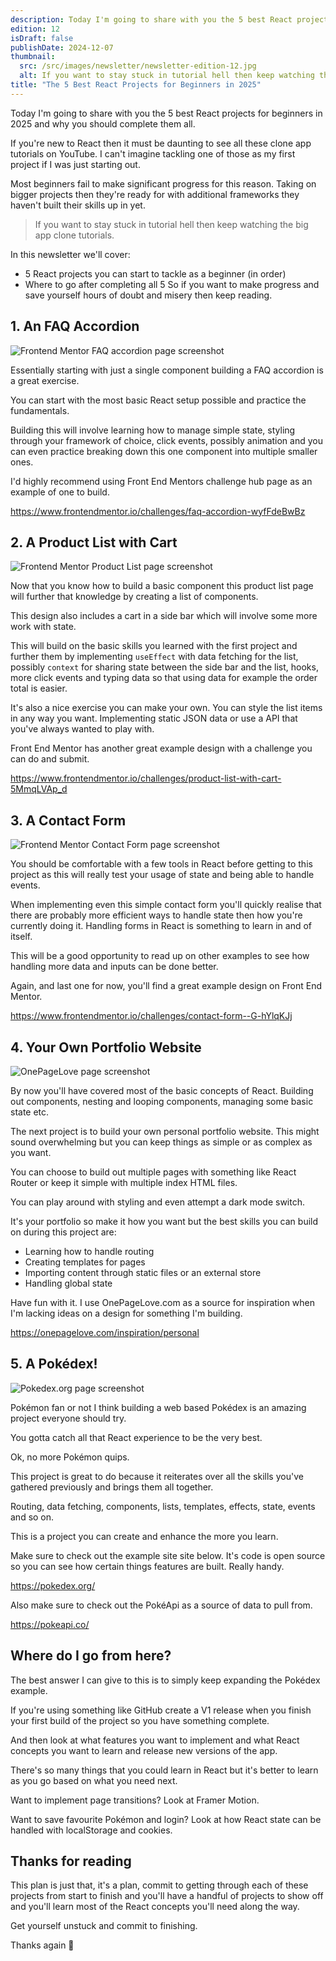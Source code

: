 ---
description: Today I'm going to share with you the 5 best React projects for beginners in 2025 and why you should complete them all.
edition: 12
isDraft: false
publishDate: 2024-12-07
thumbnail:
  src: /src/images/newsletter/newsletter-edition-12.jpg
  alt: If you want to stay stuck in tutorial hell then keep watching the big app clone tutorials.
title: "The 5 Best React Projects for Beginners in 2025"
---

Today I'm going to share with you the 5 best React projects for beginners in 2025 and why you should complete them all.

If you're new to React then it must be daunting to see all these clone app tutorials on YouTube. I can't imagine tackling one of those as my first project if I was just starting out.

Most beginners fail to make significant progress for this reason. Taking on bigger projects then they're ready for with additional frameworks they haven't built their skills up in yet.

> If you want to stay stuck in tutorial hell then keep watching the big app clone tutorials.

In this newsletter we'll cover:

- 5 React projects you can start to tackle as a beginner (in order)
- Where to go after completing all 5
  So if you want to make progress and save yourself hours of doubt and misery then keep reading.

## 1. An FAQ Accordion

![Frontend Mentor FAQ accordion page screenshot](../../images/newsletter/content/Pasted%20image%2020241202204311.png)

Essentially starting with just a single component building a FAQ accordion is a great exercise.

You can start with the most basic React setup possible and practice the fundamentals.

Building this will involve learning how to manage simple state, styling through your framework of choice, click events, possibly animation and you can even practice breaking down this one component into multiple smaller ones.

I'd highly recommend using Front End Mentors challenge hub page as an example of one to build.

https://www.frontendmentor.io/challenges/faq-accordion-wyfFdeBwBz

## 2. A Product List with Cart

![Frontend Mentor Product List page screenshot](../../images/newsletter/content/Pasted%20image%2020241202204337.png)

Now that you know how to build a basic component this product list page will further that knowledge by creating a list of components.

This design also includes a cart in a side bar which will involve some more work with state.

This will build on the basic skills you learned with the first project and further them by implementing `useEffect` with data fetching for the list, possibly `context` for sharing state between the side bar and the list, hooks, more click events and typing data so that using data for example the order total is easier.

It's also a nice exercise you can make your own. You can style the list items in any way you want. Implementing static JSON data or use a API that you've always wanted to play with.

Front End Mentor has another great example design with a challenge you can do and submit.

https://www.frontendmentor.io/challenges/product-list-with-cart-5MmqLVAp_d

## 3. A Contact Form

![Frontend Mentor Contact Form page screenshot](../../images/newsletter/content/Pasted%20image%2020241202204356.png)

You should be comfortable with a few tools in React before getting to this project as this will really test your usage of state and being able to handle events.

When implementing even this simple contact form you'll quickly realise that there are probably more efficient ways to handle state then how you're currently doing it. Handling forms in React is something to learn in and of itself.

This will be a good opportunity to read up on other examples to see how handling more data and inputs can be done better.

Again, and last one for now, you'll find a great example design on Front End Mentor.

https://www.frontendmentor.io/challenges/contact-form--G-hYlqKJj

## 4. Your Own Portfolio Website

![OnePageLove page screenshot](../../images/newsletter/content/screely-1733172139281.png)

By now you'll have covered most of the basic concepts of React. Building out components, nesting and looping components, managing some basic state etc.

The next project is to build your own personal portfolio website. This might sound overwhelming but you can keep things as simple or as complex as you want.

You can choose to build out multiple pages with something like React Router or keep it simple with multiple index HTML files.

You can play around with styling and even attempt a dark mode switch.

It's your portfolio so make it how you want but the best skills you can build on during this project are:

- Learning how to handle routing
- Creating templates for pages
- Importing content through static files or an external store
- Handling global state

Have fun with it. I use OnePageLove.com as a source for inspiration when I'm lacking ideas on a design for something I'm building.

https://onepagelove.com/inspiration/personal

## 5. A Pokédex!

![Pokedex.org page screenshot](../../images/newsletter/content/screely-1733172172320.png)

Pokémon fan or not I think building a web based Pokédex is an amazing project everyone should try.

You gotta catch all that React experience to be the very best.

Ok, no more Pokémon quips.

This project is great to do because it reiterates over all the skills you've gathered previously and brings them all together.

Routing, data fetching, components, lists, templates, effects, state, events and so on.

This is a project you can create and enhance the more you learn.

Make sure to check out the example site site below. It's code is open source so you can see how certain things features are built. Really handy.

https://pokedex.org/

Also make sure to check out the PokéApi as a source of data to pull from.

https://pokeapi.co/

## Where do I go from here?

The best answer I can give to this is to simply keep expanding the Pokédex example.

If you're using something like GitHub create a V1 release when you finish your first build of the project so you have something complete.

And then look at what features you want to implement and what React concepts you want to learn and release new versions of the app.

There's so many things that you could learn in React but it's better to learn as you go based on what you need next.

Want to implement page transitions? Look at Framer Motion.

Want to save favourite Pokémon and login? Look at how React state can be handled with localStorage and cookies.

## Thanks for reading

This plan is just that, it's a plan, commit to getting through each of these projects from start to finish and you'll have a handful of projects to show off and you'll learn most of the React concepts you'll need along the way.

Get yourself unstuck and commit to finishing.

Thanks again 🙏
